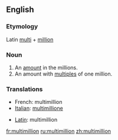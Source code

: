 ==English==

===Etymology===
Latin [[multi]] + [[million]]

===Noun===
{{en-noun}}

# An [[amount]] in the millions.
# An amount with [[multiple]]s of one million.

===Translations===
{{top}}
*French: multimillion
*[[Italian]]: [[multimillione]]
{{mid}}
*[[Latin]]: multimillion
{{bottom}}

[[fr:multimillion]]
[[ru:multimillion]]
[[zh:multimillion]]